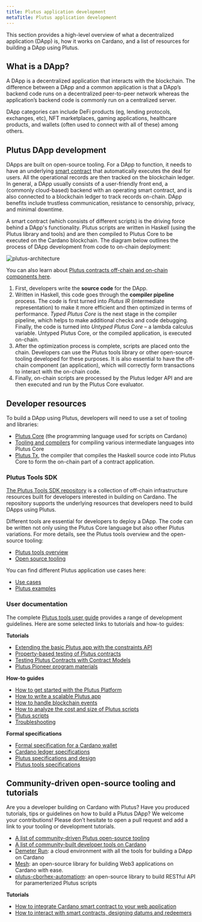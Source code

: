 ```yaml
---
title: Plutus application development
metaTitle: Plutus application development
---
```


This section provides a high-level overview of what a decentralized application (DApp) is, how it works on Cardano, and a list of resources for building a DApp using Plutus.

## What is a DApp?

A DApp is a decentralized application that interacts with the blockchain. The difference between a DApp and a common application is that a DApp’s backend code runs on a decentralized peer-to-peer network whereas the application’s backend code is commonly run on a centralized server. 

DApp categories can include DeFi products (eg, lending protocols, exchanges, etc), NFT marketplaces, gaming applications, healthcare products, and wallets (often used to connect with all of these) among others.

## Plutus DApp development

DApps are built on open-source tooling. For a DApp to function, it needs to have an underlying [smart contract](https://docs.cardano.org/new-to-cardano/what-is-a-smart-contract) that automatically executes the deal for users. All the operational records are then tracked on the blockchain ledger. In general, a DApp usually consists of a user-friendly front end, a (commonly cloud-based) backend with an operating smart contract, and is also connected to a blockchain ledger to track records on-chain. DApp benefits include trustless communication, resistance to censorship, privacy, and minimal downtime.

A smart contract (which consists of different scripts) is the driving force behind a DApp's functionality. Plutus scripts are written in Haskell (using the Plutus library and tools) and are then compiled to Plutus Core to be executed on the Cardano blockchain. The diagram below outlines the process of DApp development from code to on-chain deployment:

![plutus-architecture](https://ucarecdn.com/09beeb4d-ca98-4460-8d2f-b639a69cf156/)

You can also learn about [Plutus contracts off-chain and on-chain components here](https://docs.cardano.org/smart-contracts/plutus/learn-about-plutus/#plutussmartcontracts).

1.  First, developers write the **source code** for the DApp.
2.  Written in Haskell, this code goes through the **compiler pipeline** process. The code is first turned into *Plutus IR* (intermediate representation) to make it more efficient and then optimized in terms of performance. *Typed Plutus Core* is the next stage in the compiler pipeline, which helps to make additional checks and code debugging. Finally, the code is turned into *Untyped Plutus Core* – a lambda calculus variable. Untyped Plutus Core, or the compiled application, is executed on-chain.    
3.  After the optimization process is complete, scripts are placed onto the chain. Developers can use the Plutus tools library or other open-source tooling developed for these purposes. It is also essential to have the off-chain component (an application), which will correctly form transactions to interact with the on-chain code.   
4.  Finally, on-chain scripts are processed by the Plutus ledger API and are then executed and run by the Plutus Core evaluator.

## Developer resources

To build a DApp using Plutus, developers will need to use a set of tooling and libraries:

-   [Plutus Core](https://plutus.readthedocs.io/en/latest/) (the programming language used for scripts on Cardano)
-   [Tooling and compilers](https://plutus-apps.readthedocs.io/en/latest/) for compiling various intermediate languages into Plutus Core   
-   [Plutus Tx](https://plutus.readthedocs.io/en/latest/tutorials/plutus-tx.html), the compiler that compiles the Haskell source code into Plutus Core to form the on-chain part of a contract application.
    
### Plutus Tools SDK

[The Plutus Tools SDK repository](https://github.com/input-output-hk/plutus-apps#readme) is a collection of off-chain infrastructure resources built for developers interested in building on Cardano. The repository supports the underlying resources that developers need to build DApps using Plutus.

Different tools are essential for developers to deploy a DApp. The code can be written not only using the Plutus Core language but also other Plutus variations. For more details, see the Plutus tools overview and the open-source tooling:

-   [Plutus tools overview](https://plutus-apps.readthedocs.io/en/latest/plutus/explanations/plutus-tools-component-descriptions.html)
-   [Open source tooling](https://docs.cardano.org/smart-contracts/plutus/plutus-resources/#plutustooling)
    
You can find different Plutus application use cases here:

-   [Use cases](https://github.com/input-output-hk/plutus-apps/tree/main/plutus-use-cases/test/Spec)    
-   [Plutus examples](https://github.com/input-output-hk/plutus-apps/tree/main/plutus-example)
    
### User documentation

The complete [Plutus tools user guide](https://plutus-apps.readthedocs.io/en/latest/index.html#) provides a range of development guidelines. Here are some selected links to tutorials and how-to guides:

**Tutorials**

- [Extending the basic Plutus app with the constraints API](https://plutus-apps.readthedocs.io/en/latest/plutus/tutorials/basic-apps-constraints.html)
- [Property-based testing of Plutus contracts](https://plutus-apps.readthedocs.io/en/latest/plutus/tutorials/contract-testing.html)
- [Testing Plutus Contracts with Contract Models](https://plutus-apps.readthedocs.io/en/latest/plutus/tutorials/contract-models.html)
- [Plutus Pioneer program materials](https://github.com/input-output-hk/plutus-pioneer-program#readme)

**How-to guides**

- [How to get started with the Plutus Platform](https://plutus-apps.readthedocs.io/en/latest/plutus/howtos/getting-started.html)
- [How to write a scalable Plutus app](https://plutus-apps.readthedocs.io/en/latest/plutus/howtos/writing-a-scalable-app.html)
- [How to handle blockchain events](https://plutus-apps.readthedocs.io/en/latest/plutus/howtos/handling-blockchain-events.html)
- [How to analyze the cost and size of Plutus scripts](https://plutus-apps.readthedocs.io/en/latest/plutus/howtos/analysing-scripts.html)
- [Plutus scripts](https://docs.cardano.org/smart-contracts/plutus/plutus-scripts/)
- [Troubleshooting](https://plutus-apps.readthedocs.io/en/latest/plutus/troubleshooting.html)

**Formal specifications**

-   [Formal specification for a Cardano wallet](https://iohk.io/en/research/library/papers/formal-specification-for-a-cardano-wallet/)    
-   [Cardano ledger specifications](https://github.com/input-output-hk/cardano-ledger#cardano-ledger)    
-   [Plutus specifications and design](https://github.com/input-output-hk/plutus#specifications-and-design)
-   [Plutus tools specifications](https://github.com/input-output-hk/plutus-apps#specifications-and-design)
    
## Community-driven open-source tooling and tutorials

Are you a developer building on Cardano with Plutus? Have you produced tutorials, tips or guidelines on how to build a Plutus DApp? We welcome your contributions! Please don’t hesitate to open a pull request and add a link to your tooling or development tutorials.

-   [A list of community-driven Plutus open-source tooling](https://docs.cardano.org/smart-contracts/plutus/plutus-resources/#plutuscommunityresources)
-   [A list of community-built developer tools on Cardano](https://www.essentialcardano.io/article/a-list-of-community-built-developer-tools-on-cardano)
-   [Demeter Run](https://demeter.run/): a cloud environment with all the tools for building a DApp on Cardano
-   [Mesh](https://mesh.martify.io/): an open-source library for building Web3 applications on Cardano with ease.
-   [plutus-cborhex-automatiom](https://github.com/SIDANWhatever/plutus-cborhex-automation): an open-source library to build RESTful API for paramerterized Plutus scripts

**Tutorials**

- [How to integrate Cardano smart contract to your web application](https://mesh.martify.io/guides/smart-contract)
- [How to interact with smart contracts, designing datums and redeemers](https://mesh.martify.io/apis/transaction/smart-contract)
